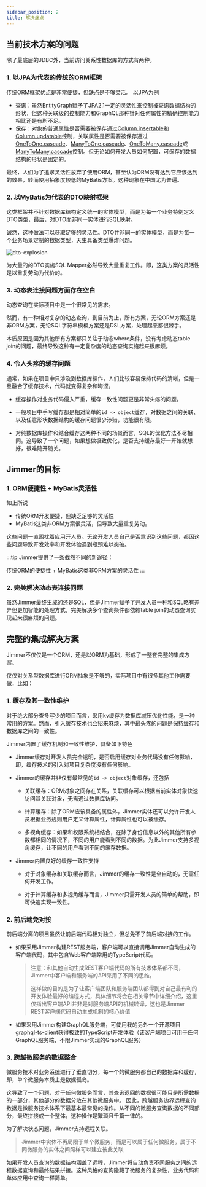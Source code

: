 ```yaml
---
sidebar_position: 2
title: 解决痛点
---
```



## 当前技术方案的问题

除了最底层的JDBC外，当前访问关系性数据库的方式有两种。

### 1. 以JPA为代表的传统的ORM框架

传统ORM框架优点是非常便捷，但缺点是不够灵活。 以JPA为例

-   查询：虽然EntityGraph赋予了JPA2.1一定的灵活性来控制被查询数据结构的形状，但这种关联级的控制能力和GraphQL那种针对任何属性的精确控制能力相比还是有所不足。 
-   保存：对象的普通属性是否需要被保存通过[Column.insertable](https://docs.oracle.com/javaee/7/api/javax/persistence/Column.html#insertable--)和[Column.updatable](https://docs.oracle.com/javaee/7/api/javax/persistence/Column.html#updatable--)控制，关联属性是否需要被保存通过[OneToOne.cascade](https://docs.oracle.com/javaee/7/api/javax/persistence/OneToOne.html#cascade--)、[ManyToOne.cascade](https://docs.oracle.com/javaee/7/api/javax/persistence/ManyToOne.html#cascade--)、[OneToMany.cascade](https://docs.oracle.com/javaee/7/api/javax/persistence/OneToMany.html#cascade--)或[ManyToMany.cascade](https://docs.oracle.com/javaee/7/api/javax/persistence/ManyToMany.html#cascade--)控制。但无论如何开发人员如何配置，可保存的数据结构的形状是固定的。

最终，人们为了追求灵活性放弃了使用ORM，甚至认为ORM没有达到它应该达到的效果，转而使用抽象度较低的MyBatis方案。这种现象在中国尤为普遍。

### 2. 以MyBatis为代表的DTO映射框架

这类框架并不针对数据库结构定义统一的实体模型，而是为每一个业务特例定义DTO类型，最后，对DTO而非同一实体进行SQL映射。

诚然，这种做法可以获取足够的灵活性。DTO并非同一的实体模型，而是为每一个业务场景定制的数据类型，天生具备类型爆炸问题。

<ViewMore buttonText="查看DTO爆炸问题" title="DTO爆炸">

![dto-explosion](@site/static/img/dto-explosion.png)

</ViewMore>

为大量的的DTO实施SQL Mapper必然导致大量重复工作。即，这类方案的灵活性是以重复劳动为代价的。

### 3. 动态表连接问题方面存在空白

动态查询在实际项目中是一个很常见的需求。

然而，有一种相对复杂的动态查询，到目前为止，所有方案，无论ORM方案还是非ORM方案，无论SQL字符串模板方案还是DSL方案，处理起来都很棘手。

<ViewMore buttonText="动态表连接的问题">
<DynamicJoinProblem/>
</ViewMore>

本质原因是因为其他所有方案都只关注于动态where条件，没有考虑动态table join的问题，最终导致这种有一定复杂度的动态查询实施起来很麻烦。

### 4. 令人头疼的缓存问题

通常，如果在项目中只涉及到数据库操作，人们比较容易保持代码的清晰，但是一旦融合了缓存技术，代码就变得复杂和晦涩。

-   缓存操作对业务代码侵入严重，缓存一致性问题更是非常头疼的问题。

-   一般项目中手写缓存都是相对简单的`id -> object`缓存，对数据之间的关联、以及任意形状数据结构的缓存问题很少涉猎，功能很有限。

-   对纯数据库操作和结合缓存这两种不同的场景而言，SQL的优化方法不尽相同。这导致了一个问题，如果想做极致优化，是否支持缓存最好一开始就想好，很难随开随关。

## Jimmer的目标

### 1. ORM便捷性 + MyBatis灵活性

如上所说

-   传统ORM开发便捷，但缺乏足够的灵活性
-   MyBatis这类非ORM方案很灵活，但导致大量重复劳动。

这些问题一直困扰着应用开人员。无论开发人员自己是否意识到这些问题，都因这些问题导致开发效率和开发体验遇到瓶颈难以突破。

:::tip
Jimmer提供了一条截然不同的新途径：

传统ORM的便捷性 + MyBatis这类非ORM方案的灵活性
:::

### 2. 完美解决动态表连接问题

虽然Jimmer最终生成的还是SQL，但是Jimmer赋予了开发人员一种和SQL略有差异但更加智能的处理方式，完美解决多个查询条件都依赖table join的动态查询实现起来很麻烦的问题。

## 完整的集成解决方案

Jimmer不仅仅是一个ORM，还是以ORM为基础，形成了一整套完整的集成方案。

仅仅对关系型数据库进行ORM抽象是不够的，实际项目中有很多其他工作需要做，比如：

### 1. 缓存及其一致性维护

对于绝大部分查多写少的项目而言，采用kv缓存为数据库减压优化性能，是一种常用的方案。然而，引入缓存技术也会招来麻烦，其中最头疼的问题是保持缓存和数据库之间的一致性。

Jimmer内置了缓存机制和一致性维护，具备如下特色

-   Jimmer缓存对开发人员完全透明，是否启用缓存对业务代码没有任何影响，即，缓存技术的引入对项目复杂度没有任何影响。

-   Jimmer的缓存并非仅有最常见的`id -> object`对象缓存，还包括
    
    -   关联缓存：ORM对象之间存在关系，关联缓存可以根据当前实体对象快速访问其关联对象，无需通过数据库访问。

    -   计算缓存：除了ORM应该具备的属性外，Jimmer实体还可以允许开发人员根据业务规则用户定义计算属性，计算属性也可以被缓存。

    -   多视角缓存：如果和权限系统相结合，在除了身份信息以外的其他所有参数都相同的情况下，不同的用户能看到不同的数据。为此Jimmer支持多视角缓存，让不同的用户看到不同的缓存数据。

-   Jimmer内置良好的缓存一致性支持

    -   对于对象缓存和关联缓存而言，Jimmer的缓存一致性是全自动的，无需任何开发工作。

    -   对于计算缓存和多视角缓存而言，Jimmer只需开发人员的简单的帮助，即可快速实现一致性。

### 2. 前后端免对接

前后端分离的项目虽然让前后端代码相对独立，但总免不了前后端对接的工作。

-   如果采用Jimmer构建REST服务端，客户端可以直接调用Jimmer自动生成的客户端代码，其中包含Web客户端常用的TypeScript代码。

    >   注意：和其他自动生成REST客户端代码的所有技术体系都不同，Jimmer中客户端和服务端的API采用了不同的思维。
    >
    >   这样做的目的是为了让客户端团队和服务端团队都得到对自己最有利的开发体验最好的编程方式，具体细节将会在相关章节中详细介绍，这里仅指出客户端API并非是对服务端API的机械转译，这也是Jimmer REST客户端代码自动生成机制的核心价值

-   如果采用Jimmer构建GraphQL服务端，可使用我的另外一个开源项目[graphql-ts-client](https://github.com/babyfish-ct/graphql-ts-client)获得极致的TypeScript开发体验（该客户端项目可用于任何GraphQL服务端，不限Jimmer实现的GraphQL服务）

### 3. 跨越微服务的数据整合

微服务技术对业务系统进行了垂直切分，每一个的微服务都自己的数据库和缓存，即，单个微服务本质上是数据孤岛。

这导致了一个问题，对于任何微服务而言，其查询返回的数据很可能只是所需数据的一部分，其他部分的数据分散在其他微服务中。
因此，跨越服务边界远程查询数据是微服务技术体系下最基本最常见的操作。从不同的微服务查询数据的不同部分，最终拼接成一个整体，这种操作是繁琐且千篇一律的。

为了解决状态问题，Jimmer支持远程关联。
> Jimmer中实体不再局限于单个微服务，而是可以属于任何微服务，属于不同微服务的实体之间照样可以建立彼此关联

如果开发人员查询的数据结构涵盖了远程，Jimmer将自动负责不同服务之间的远程数据查询和最终结果拼接。这种风格的查询隐藏了微服务的复杂性，业务代码和单体应用中查询一样简单。
